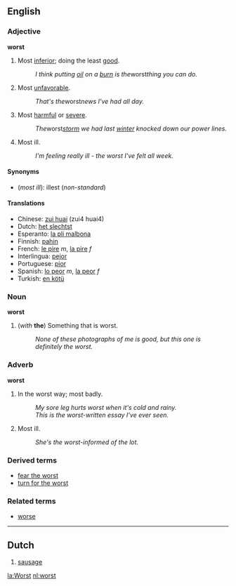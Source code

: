 ==English==
===Adjective===
'''worst'''

#Most [[inferior]]; doing the least [[good]]. 
#:''I think putting [[oil]] on a [[burn]] is the ''worst'' thing you can do.'' 
#Most [[unfavorable]]. 
#:''That's the ''worst'' news I've had all day.'' 
#Most [[harmful]] or [[severe]]. 
#:''The ''worst'' [[storm]] we had last [[winter]] knocked down our power lines.''
#Most ill.
#:''I'm feeling really ill - the worst I've felt all week.''

====Synonyms====

*(''most ill''): illest (''non-standard'')

====Translations====
*Chinese: [[zui huai]] (zui4 huai4)
*Dutch: [[het slechtst]]
*Esperanto: [[la pli malbona]]
*Finnish: [[pahin]]
*French: [[le pire]] ''m'', [[la pire]] ''f''
*Interlingua: [[pejor]]
*Portuguese: [[pior]]
*Spanish: [[lo peor]] ''m'', [[la peor]] ''f''
*Turkish: [[en kötü]]

===Noun===
'''worst'''

#(''with'' '''the''') ­Something that is worst. 
#:''None of these photographs of me is good, but this one is definitely the worst.''

===Adverb===
'''worst'''

#In the worst way; most badly.
#:''My sore leg hurts worst when it's cold and rainy.''
#:''This is the worst-written essay I've ever seen.''
#Most ill.
#:''She's the worst-informed of the lot.''

===Derived terms===
*[[fear the worst]]
*[[turn for the worst]]

===Related terms===
*[[worse]]

----
==Dutch==

#[[sausage]]

[[la:Worst]]
[[nl:worst]]